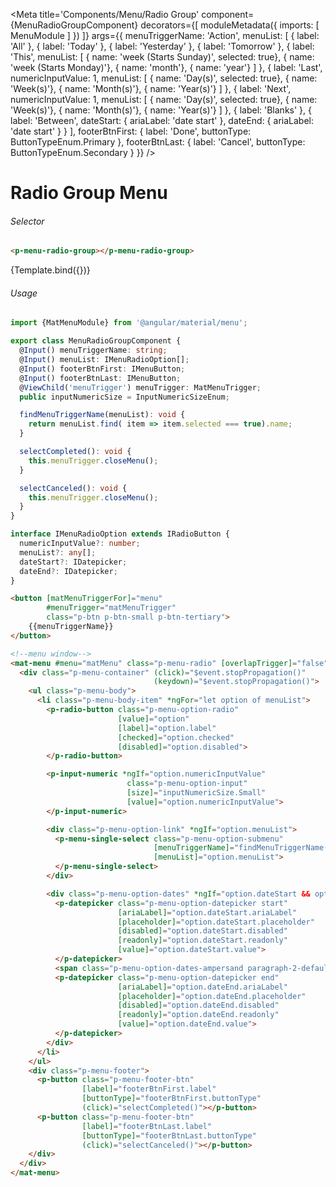 

<Meta title='Components/Menu/Radio Group'
    component={MenuRadioGroupComponent}
    decorators={[
      moduleMetadata({
          imports: [
              MenuModule
          ]
      })
    ]}
    args={{
      menuTriggerName: 'Action',
      menuList: [
       { label: 'All' },
        { label: 'Today' },
        { label: 'Yesterday' },
        { label: 'Tomorrow' },
        { label: 'This',
          menuList: [
             { name: 'week (Starts Sunday)', selected: true},
             { name: 'week (Starts Monday)'},
             { name: 'month'},
             { name: 'year'}
          ]
        },
        { label: 'Last',
          numericInputValue: 1,
          menuList: [
            { name: 'Day(s)', selected: true},
            { name: 'Week(s)'},
            { name: 'Month(s)'},
            { name: 'Year(s)'}
          ]
        },
        { label: 'Next',
          numericInputValue: 1,
          menuList: [
            { name: 'Day(s)', selected: true},
            { name: 'Week(s)'},
            { name: 'Month(s)'},
            { name: 'Year(s)'}
          ]
        },
        { label: 'Blanks' },
        { label: 'Between',
          dateStart: {
            ariaLabel: 'date start'
          },
          dateEnd: {
            ariaLabel: 'date start'
          }
        }
      ],
      footerBtnFirst: {
        label: 'Done',
        buttonType: ButtonTypeEnum.Primary
      },
      footerBtnLast: {
        label: 'Cancel',
        buttonType: ButtonTypeEnum.Secondary
      }
    }}
 />


# Radio Group Menu

###### Selector
```html
<p-menu-radio-group></p-menu-radio-group>
```

<Canvas>
  <Story name="Radio"
    args={{
    }}>
    {Template.bind({})}
  </Story>
</Canvas>

###### Usage
```ts
import {MatMenuModule} from '@angular/material/menu';

export class MenuRadioGroupComponent {
  @Input() menuTriggerName: string;
  @Input() menuList: IMenuRadioOption[];
  @Input() footerBtnFirst: IMenuButton;
  @Input() footerBtnLast: IMenuButton;
  @ViewChild('menuTrigger') menuTrigger: MatMenuTrigger;
  public inputNumericSize = InputNumericSizeEnum;

  findMenuTriggerName(menuList): void {
    return menuList.find( item => item.selected === true).name;
  }

  selectCompleted(): void {
    this.menuTrigger.closeMenu();
  }

  selectCanceled(): void {
    this.menuTrigger.closeMenu();
  }
}

interface IMenuRadioOption extends IRadioButton {
  numericInputValue?: number;
  menuList?: any[];
  dateStart?: IDatepicker;
  dateEnd?: IDatepicker;
}
```
```html
<button [matMenuTriggerFor]="menu"
        #menuTrigger="matMenuTrigger"
        class="p-btn p-btn-small p-btn-tertiary">
    {{menuTriggerName}}
</button>

<!--menu window-->
<mat-menu #menu="matMenu" class="p-menu-radio" [overlapTrigger]="false">
  <div class="p-menu-container" (click)="$event.stopPropagation()"
                                (keydown)="$event.stopPropagation()">
    <ul class="p-menu-body">
      <li class="p-menu-body-item" *ngFor="let option of menuList">
        <p-radio-button class="p-menu-option-radio"
                        [value]="option"
                        [label]="option.label"
                        [checked]="option.checked"
                        [disabled]="option.disabled">
        </p-radio-button>

        <p-input-numeric *ngIf="option.numericInputValue"
                          class="p-menu-option-input"
                          [size]="inputNumericSize.Small"
                          [value]="option.numericInputValue">
        </p-input-numeric>

        <div class="p-menu-option-link" *ngIf="option.menuList">
          <p-menu-single-select class="p-menu-option-submenu"
                                [menuTriggerName]="findMenuTriggerName(option.menuList)"
                                [menuList]="option.menuList">
          </p-menu-single-select>
        </div>

        <div class="p-menu-option-dates" *ngIf="option.dateStart && option.dateEnd">
          <p-datepicker class="p-menu-option-datepicker start"
                        [ariaLabel]="option.dateStart.ariaLabel"
                        [placeholder]="option.dateStart.placeholder"
                        [disabled]="option.dateStart.disabled"
                        [readonly]="option.dateStart.readonly"
                        [value]="option.dateStart.value">
          </p-datepicker>
          <span class="p-menu-option-dates-ampersand paragraph-2-default">and</span>
          <p-datepicker class="p-menu-option-datepicker end"
                        [ariaLabel]="option.dateEnd.ariaLabel"
                        [placeholder]="option.dateEnd.placeholder"
                        [disabled]="option.dateEnd.disabled"
                        [readonly]="option.dateEnd.readonly"
                        [value]="option.dateEnd.value">
          </p-datepicker>
        </div>
      </li>
    </ul>
    <div class="p-menu-footer">
      <p-button class="p-menu-footer-btn"
                [label]="footerBtnFirst.label"
                [buttonType]="footerBtnFirst.buttonType"
                (click)="selectCompleted()"></p-button>
      <p-button class="p-menu-footer-btn"
                [label]="footerBtnLast.label"
                [buttonType]="footerBtnLast.buttonType"
                (click)="selectCanceled()"></p-button>
    </div>
  </div>
</mat-menu>
```
